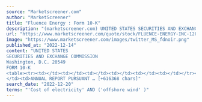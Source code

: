 ```yaml
---
source: "Marketscreener.com"
author: "MarketScreener"
title: "Fluence Energy : Form 10-K"
description: "(marketscreener.com) UNITED STATES SECURITIES AND EXCHANGE COMMISSION Washington, D.C. 20549 FORM 10-K ...https://www.marketscreener.com/quote/stock/FLUENCE-ENERGY-INC-128691270/news/Fluence-Energy-Form-10-K-425…"
url: "https://www.marketscreener.com/quote/stock/FLUENCE-ENERGY-INC-128691270/news/Fluence-Energy-Form-10-K-42547302/?utm_medium=RSS&utm_content=20221214"
image: "https://www.marketscreener.com/images/twitter_MS_fdnoir.png"
published_at: "2022-12-14"
content: "UNITED STATES
SECURITIES AND EXCHANGE COMMISSION
Washington, D.C. 20549
FORM 10-K
<table><tr><td></td><td></td><td></td><td></td><td></td><td></td></tr><tr><td>x
</td><td>ANNUAL REPORT PURSUANT … [+616368 chars]"
search_date: "2022-12-20"
terms: "'Cost of electricity' AND ('offshore wind' )"
---
```


